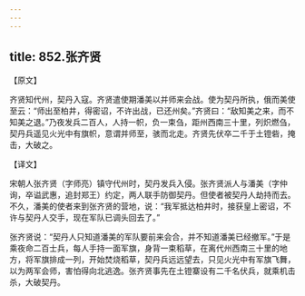 ```yaml
---
---
---
```

title: 852.张齐贤
---



【原文】

齐贤知代州，契丹入寇。齐贤遣使期潘美以并师来会战。使为契丹所执，俄而美使至云：“师出至柏井，得密诏，不许出战，已还州矣。”齐贤曰：“敌知美之来，而不知美之退。”乃夜发兵二百人，人持一帜，负一束刍，距州西南三十里，列炽燃刍，契丹兵遥见火光中有旗帜，意谓并师至，骇而北走。齐贤先伏卒二千于土镫砦，掩击，大破之。

【译文】

宋朝人张齐贤（字师亮）镇守代州时，契丹发兵入侵。张齐贤派人与潘美（字仲询，卒谥武惠，追封郑王）约定，两人联手防御契丹。但使者被契丹人劫持而去。不久，潘美的使者来到张齐贤的营地，说：“我军抵达柏井时，接获皇上密诏，不许与契丹人交手，现在军队已调头回去了。”

张齐贤说：“契丹人只知道潘美的军队要前来会合，并不知道潘美已经撤军。”于是乘夜命二百士兵，每人手持一面军旗，身背一束稻草，在离代州西南三十里的地方，将军旗排成一列，开始焚烧稻草，契丹兵远远望去，只见火光中有军旗飞舞，以为两军会师，害怕得向北逃逸。张齐贤事先在土镫寨设有二千名伏兵，就乘机击杀，大破契丹。